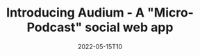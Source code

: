 ---
title: Introducing Audium - A "Micro-Podcast" social web app
description: Short content is blowing up nowadays, with the rise of social media that provide short-form content and popular websites making a shift from long to short, it's time to make short podcasts.
date: 2022-05-15T10
categories: ['hackathon']
ogImage: ./og-image.webp
external : 'https://dev.to/dhravya/introducing-audium-a-micro-podcast-social-web-app-18a9t'
---